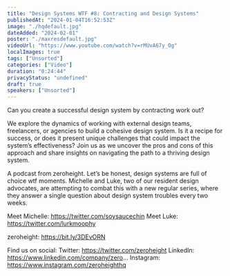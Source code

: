 ```yaml
---
title: "Design Systems WTF #8: Contracting and Design Systems"
publishedAt: "2024-01-04T16:52:53Z"
image: "./hqdefault.jpg"
dateAdded: "2024-02-01"
poster: "./maxresdefault.jpg"
videoUrl: "https://www.youtube.com/watch?v=rMUvA67y_Og"
localImages: true
tags: ["Unsorted"]
categories: ["Video"]
duration: "0:24:44"
privacyStatus: "undefined"
draft: true
speakers: ["Unsorted"]
---
```

Can you create a successful design system by contracting work out?

We explore the dynamics of working with external design teams, freelancers, or agencies to build a cohesive design system. Is it a recipe for success, or does it present unique challenges that could impact the system’s effectiveness? Join us as we uncover the pros and cons of this approach and share insights on navigating the path to a thriving design system.

A podcast from zeroheight. Let’s be honest, design systems are full of choice wtf moments. Michelle and Luke, two of our resident design advocates, are attempting to combat this with a new regular series, where they answer a single question about design system troubles every two weeks.

Meet Michelle: https://twitter.com/soysaucechin
Meet Luke: https://twitter.com/lurkmoophy

zeroheight: https://bit.ly/3DEvORN

Find us on social:
Twitter: https://twitter.com/zeroheight
LinkedIn: https://www.linkedin.com/company/zero...
Instagram: https://www.instagram.com/zeroheighthq

